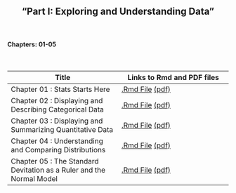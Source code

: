 <h2>
<center>
"Part I: Exploring and Understanding Data"
</center>
</h2>

</br>
<h4><right>Chapters: 01-05</right></h4>
</br>




Title  | Links to Rmd and PDF files
------------- | -------------
Chapter 01 : Stats Starts Here | <a href='chapterfiles/Chapter01.Rmd'>.Rmd File</a> <a href='chapterfiles/Chapter01.pdf'>(pdf)</a>
Chapter 02 : Displaying and Describing Categorical Data | <a href='chapterfiles/Chapter02.Rmd'>.Rmd File</a> <a href='chapterfiles/Chapter02.pdf'>(pdf)</a>
Chapter 03 : Displaying and Summarizing Quantitative Data | <a href='chapterfiles/Chapter03.Rmd'>.Rmd File</a> <a href='chapterfiles/Chapter03.pdf'>(pdf)</a>
Chapter 04 : Understanding and Comparing Distributions | <a href='chapterfiles/Chapter04.Rmd'>.Rmd File</a> <a href='chapterfiles/Chapter04.pdf'>(pdf)</a>
Chapter 05 : The Standard Devitation as a Ruler and the Normal Model | <a href='chapterfiles/Chapter05.Rmd'>.Rmd File</a> <a href='chapterfiles/Chapter05.pdf'>(pdf)</a>




